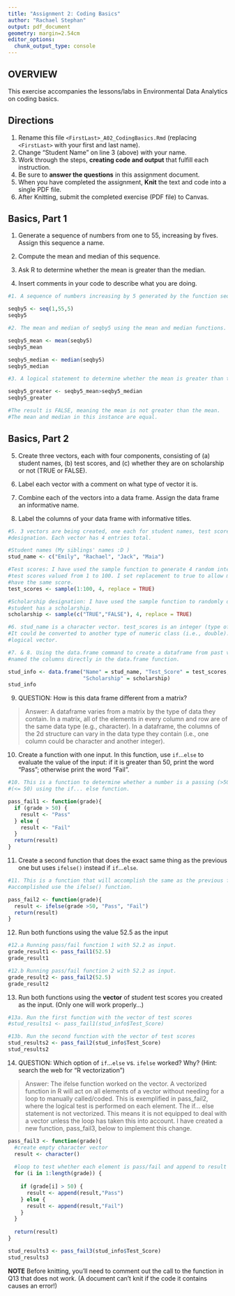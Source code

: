 ```yaml
---
title: "Assignment 2: Coding Basics"
author: "Rachael Stephan"
output: pdf_document
geometry: margin=2.54cm
editor_options: 
  chunk_output_type: console
---
```


## OVERVIEW

This exercise accompanies the lessons/labs in Environmental Data Analytics on coding basics.

## Directions

1.  Rename this file `<FirstLast>_A02_CodingBasics.Rmd` (replacing `<FirstLast>` with your first and last name).
2.  Change "Student Name" on line 3 (above) with your name.
3.  Work through the steps, **creating code and output** that fulfill each instruction.
4.  Be sure to **answer the questions** in this assignment document.
5.  When you have completed the assignment, **Knit** the text and code into a single PDF file.
6.  After Knitting, submit the completed exercise (PDF file) to Canvas.

## Basics, Part 1

1.  Generate a sequence of numbers from one to 55, increasing by fives. Assign this sequence a name.

2.  Compute the mean and median of this sequence.

3.  Ask R to determine whether the mean is greater than the median.

4.  Insert comments in your code to describe what you are doing.

```r
#1. A sequence of numbers increasing by 5 generated by the function seq.

seqby5 <- seq(1,55,5)
seqby5

#2. The mean and median of seqby5 using the mean and median functions.

seqby5_mean <- mean(seqby5)
seqby5_mean

seqby5_median <- median(seqby5)
seqby5_median

#3. A logical statement to determine whether the mean is greater than the median. 

seqby5_greater <- seqby5_mean>seqby5_median
seqby5_greater

#The result is FALSE, meaning the mean is not greater than the mean. 
#The mean and median in this instance are equal.

```

## Basics, Part 2

5.  Create three vectors, each with four components, consisting of (a) student names, (b) test scores, and (c) whether they are on scholarship or not (TRUE or FALSE).

6.  Label each vector with a comment on what type of vector it is.

7.  Combine each of the vectors into a data frame. Assign the data frame an informative name.

8.  Label the columns of your data frame with informative titles.

```r
#5. 3 vectors are being created, one each for student names, test scores, and scholarship 
#designation. Each vector has 4 entries total. 

#Student names (My siblings' names :D )
stud_name <- c("Emily", "Rachael", "Jack", "Maia") 

#Test scores: I have used the sample function to generate 4 random integers to represent 
#test scores valued from 1 to 100. I set replacement to true to allow multiple students to 
#have the same score. 
test_scores <- sample(1:100, 4, replace = TRUE)

#Scholarship designation: I have used the sample function to randomly decide whether each 
#student has a scholarship. 
scholarship <- sample(c("TRUE","FALSE"), 4, replace = TRUE)

#6. stud_name is a character vector. test_scores is an integer (type of numeric) vector. 
#It could be converted to another type of numeric class (i.e., double). scholarship is a 
#logical vector.

#7. & 8. Using the data.frame command to create a dataframe from past vectors. I have
#named the columns directly in the data.frame function.

stud_info <- data.frame("Name" = stud_name, "Test_Score" = test_scores, 
                        "Scholarship" = scholarship)
stud_info
```

9.  QUESTION: How is this data frame different from a matrix?

> Answer: A dataframe varies from a matrix by the type of data they contain. In a matrix, all of the elements in every column and row are of the same data type (e.g., character). In a dataframe, the columns of the 2d structure can vary in the data type they contain (i.e., one column could be character and another integer).  

10. Create a function with one input. In this function, use `if`...`else` to evaluate the value of the input: if it is greater than 50, print the word "Pass"; otherwise print the word "Fail". 

```r
#10. This is a function to determine whether a number is a passing (>50) or failing 
#(<= 50) using the if... else function.

pass_fail1 <- function(grade){
  if (grade > 50) {
    result <- "Pass"
  } else {
    result <- "Fail"
  }
  return(result)
}

```

11. Create a second function that does the exact same thing as the previous one but uses `ifelse()` instead if `if`...`else `. 

```r
#11. This is a function that will accomplish the same as the previous function, but is 
#accomplished use the ifelse() function.

pass_fail2 <- function(grade){
  result <- ifelse(grade >50, "Pass", "Fail")
  return(result)
}
```

12. Run both functions using the value 52.5 as the input
```r
#12.a Running pass/fail function 1 with 52.2 as input.
grade_result1 <- pass_fail1(52.5)
grade_result1

#12.b Running pass/fail function 2 with 52.2 as input.
grade_result2 <- pass_fail2(52.5)
grade_result2

```

13. Run both functions using the **vector** of student test scores you created as the input. (Only one will work properly...)

```r
#13a. Run the first function with the vector of test scores
#stud_results1 <- pass_fail1(stud_info$Test_Score)

#13b. Run the second function with the vector of test scores
stud_results2 <- pass_fail2(stud_info$Test_Score)
stud_results2
```

14. QUESTION: Which option of `if`...`else` vs. `ifelse` worked? Why? (Hint: search the web for "R vectorization")

> Answer: The ifelse function worked on the vector. A vectorized function in R will act on all elements of a vector without needing for a loop to manually called/coded. This is exemplified in pass_fail2, where the logical test is performed on each element. The if... else statement is not vectorized. This means it is not equipped to deal with a vector unless the loop has taken this into account. I have created a new function, pass_fail3, below to implement this change.

```r

pass_fail3 <- function(grade){
  #create empty character vector
  result <- character() 
  
  #loop to test whether each element is pass/fail and append to result vector
  for (i in 1:length(grade)) {
    
    if (grade[i] > 50) {
      result <- append(result,"Pass")
    } else {
      result <- append(result,"Fail")
    }
  }
  
  return(result)
}

stud_results3 <- pass_fail3(stud_info$Test_Score)
stud_results3

```


**NOTE** Before knitting, you'll need to comment out the call to the function in Q13 that does not work. (A document can't knit if the code it contains causes an error!)